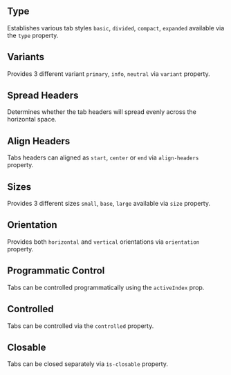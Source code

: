 
## Type

Establishes various tab styles `basic`, `divided`, `compact`, `expanded` available via the `type` property.

<Type />

## Variants

Provides 3 different variant `primary`, `info`, `neutral` via `variant` property.

<Variants />

## Spread Headers

Determines whether the tab headers will spread evenly across the horizontal space.

<SpreadHeaders />

## Align Headers

Tabs headers can aligned as `start`, `center` or `end` via `align-headers` property.

<AlignHeaders />

## Sizes

Provides 3 different sizes `small`, `base`, `large` available via `size` property.

<Sizes />

## Orientation

Provides both `horizontal` and `vertical` orientations via `orientation` property.

<Orientation />

## Programmatic Control

Tabs can be controlled programmatically using the `activeIndex` prop.

<Programmatically />

## Controlled

Tabs can be controlled via the `controlled` property.

<Controlled />

## Closable

Tabs can be closed separately via `is-closable` property.

<Closable />
